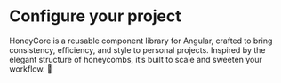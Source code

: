 
<Meta title="Apresentação" />

# Configure your project

  HoneyCore is a reusable component library for Angular, crafted to bring consistency, efficiency, and style to personal projects. Inspired by the elegant structure of honeycombs, it’s built to scale and sweeten your workflow. 🐝